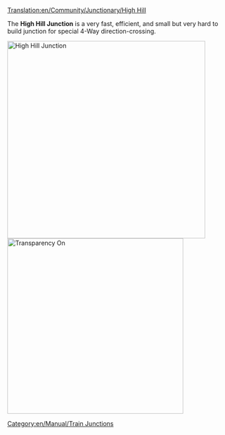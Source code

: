 [[Translation:en/Community/Junctionary/High Hill]]

{{en/Community/Junctionary/Junctionsmenu}}

The '''High Hill Junction''' is a very fast, efficient, and small but very hard to build junction for special 4-Way direction-crossing.

[[File:en/Community/Junctionary/HighHill.png|none|thumb|450px|High Hill Junction]]
[[File:en/Community/Junctionary/HighHillX.png|none|thumb|400px|Transparency On]]
{{en/Community/Junctionary/Junction Criteria|Expensive|3|1|1|1|1|0|1|1|0|0|1|||
*Handles a very large number of trains at a time.
*Uses special directions
*Small Area needed (10x12) 
*4 Levels (6 tunnels in 3 levels and 2 bridges on top level)
*None or few sharp corners (see improved version for high speed)
*No Deadlocks or Jamming possible
*No Merging or Splitting of the lines
*Handling of single-lines and dual-lines possible. That's the reason no Splits or Merges are used. Do it by your own wishes.
}}

[[Category:en/Manual/Train Junctions]]
